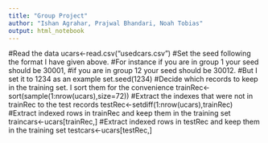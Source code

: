 ```yaml
---
title: "Group Project"
author: "Ishan Agrahar, Prajwal Bhandari, Noah Tobias"
output: html_notebook
---
```


#Read the data
ucars<-read.csv("usedcars.csv")
#Set the seed following the format I have given above.
#For instance if you are in group 1 your seed should be 30001,
#if you are in group 12 your seed should be 30012.
#But I set it to 1234 as an example
set.seed(1234)
#Decide which records to keep in the training set. I sort them for the convenience
trainRec<-sort(sample(1:nrow(ucars),size=72))
#Extract the indexes that were not in trainRec to the test records
testRec<-setdiff(1:nrow(ucars),trainRec)
#Extract indexed rows in trainRec and keep them in the training set
traincars<-ucars[trainRec,]
#Extract indexed rows in testRec and keep them in the training set
testcars<-ucars[testRec,]
